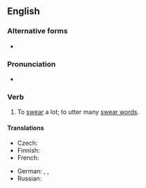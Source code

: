 ==English==

===Alternative forms===
* {{alter|en|}}

===Pronunciation===
* {{audio|en|En-au-swear like a trooper.ogg|Audio (AU)}}

===Verb===
{{head|en|verb}}

# {{lb|en|simile}} To [[swear]] a lot; to utter many [[swear word]]s.
#: {{syn|en|curse like a trooper|swear like a pagan|curse like a pagan|swear like a sailor|curse like a sailor}}

====Translations====
{{trans-top}}
* Czech: {{t|cs|klít jako pohan}}
* Finnish: {{t-needed|fi}}
* French: {{t+|fr|jurer comme un charretier}}
{{trans-mid}}
* German: {{t|de|fluchen wie ein Kesselflicker|lit=like a tinker}}, {{t+|de|fluchen wie ein Bierkutscher|lit=like a drayman}}, {{t|de|fluchen wie ein Seemann|lit=like a sailor}}
* Russian: {{t|ru|руга́ться как сапо́жник}}
{{trans-bottom}}